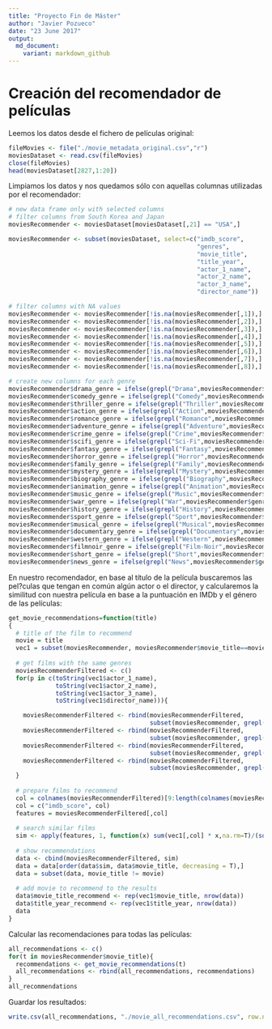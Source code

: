 ```yaml
---
title: "Proyecto Fin de Máster"
author: "Javier Pozueco"
date: "23 June 2017"
output:
  md_document:
    variant: markdown_github
---
```


# Creación del recomendador de películas

Leemos los datos desde el fichero de películas original:

```r
fileMovies <- file("./movie_metadata_original.csv","r") 
moviesDataset <- read.csv(fileMovies) 
close(fileMovies) 
head(moviesDataset[2827,1:20])
```

Limpiamos los datos y nos quedamos sólo con aquellas columnas utilizadas por el recomendador:

```r
# new data frame only with selected columns
# filter columns from South Korea and Japan
moviesRecommender <- moviesDataset[moviesDataset[,21] == "USA",]

moviesRecommender <- subset(moviesDataset, select=c("imdb_score",
                                                    "genres",
                                                    "movie_title",
                                                    "title_year",
                                                    "actor_1_name",
                                                    "actor_2_name",
                                                    "actor_3_name",
                                                    "director_name"))

# filter columns with NA values
moviesRecommender <- moviesRecommender[!is.na(moviesRecommender[,1]),]
moviesRecommender <- moviesRecommender[!is.na(moviesRecommender[,2]),]
moviesRecommender <- moviesRecommender[!is.na(moviesRecommender[,3]),]
moviesRecommender <- moviesRecommender[!is.na(moviesRecommender[,4]),]
moviesRecommender <- moviesRecommender[!is.na(moviesRecommender[,5]),]
moviesRecommender <- moviesRecommender[!is.na(moviesRecommender[,6]),]
moviesRecommender <- moviesRecommender[!is.na(moviesRecommender[,7]),]
moviesRecommender <- moviesRecommender[!is.na(moviesRecommender[,8]),]

# create new columns for each genre
moviesRecommender$drama_genre = ifelse(grepl("Drama",moviesRecommender$genres), 1, 0)
moviesRecommender$comedy_genre = ifelse(grepl("Comedy",moviesRecommender$genres), 1, 0)
moviesRecommender$thriller_genre = ifelse(grepl("Thriller",moviesRecommender$genres), 1, 0)
moviesRecommender$action_genre = ifelse(grepl("Action",moviesRecommender$genres), 1, 0)
moviesRecommender$romance_genre = ifelse(grepl("Romance",moviesRecommender$genres), 1, 0)
moviesRecommender$adventure_genre = ifelse(grepl("Adventure",moviesRecommender$genres), 1, 0)
moviesRecommender$crime_genre = ifelse(grepl("Crime",moviesRecommender$genres), 1, 0)
moviesRecommender$scifi_genre = ifelse(grepl("Sci-Fi",moviesRecommender$genres), 1, 0)
moviesRecommender$fantasy_genre = ifelse(grepl("Fantasy",moviesRecommender$genres), 1, 0)
moviesRecommender$horror_genre = ifelse(grepl("Horror",moviesRecommender$genres), 1, 0)
moviesRecommender$family_genre = ifelse(grepl("Family",moviesRecommender$genres), 1, 0)
moviesRecommender$mystery_genre = ifelse(grepl("Mystery",moviesRecommender$genres), 1, 0)
moviesRecommender$biography_genre = ifelse(grepl("Biography",moviesRecommender$genres), 1, 0)
moviesRecommender$animation_genre = ifelse(grepl("Animation",moviesRecommender$genres), 1, 0)
moviesRecommender$music_genre = ifelse(grepl("Music",moviesRecommender$genres), 1, 0)
moviesRecommender$war_genre = ifelse(grepl("War",moviesRecommender$genres), 1, 0)
moviesRecommender$history_genre = ifelse(grepl("History",moviesRecommender$genres), 1, 0)
moviesRecommender$sport_genre = ifelse(grepl("Sport",moviesRecommender$genres), 1, 0)
moviesRecommender$musical_genre = ifelse(grepl("Musical",moviesRecommender$genres), 1, 0)
moviesRecommender$documentary_genre = ifelse(grepl("Documentary",moviesRecommender$genres), 1, 0)
moviesRecommender$western_genre = ifelse(grepl("Western",moviesRecommender$genres), 1, 0)
moviesRecommender$filmnoir_genre = ifelse(grepl("Film-Noir",moviesRecommender$genres), 1, 0)
moviesRecommender$short_genre = ifelse(grepl("Short",moviesRecommender$genres), 1, 0)
moviesRecommender$news_genre = ifelse(grepl("News",moviesRecommender$genres), 1, 0)


```

En nuestro recomendador, en base al título de la película buscaremos las pel?culas que tengan en común algún actor o el director, y calcularemos la similitud con nuestra película en base a la puntuación en IMDb y el género de las películas: 

```r

get_movie_recommendations=function(title)
{
  # title of the film to recommend
  movie = title
  vec1 = subset(moviesRecommender, moviesRecommender$movie_title==movie)[1,]
  
  # get films with the same genres
  moviesRecommenderFiltered <- c()
  for(p in c(toString(vec1$actor_1_name), 
             toString(vec1$actor_2_name), 
             toString(vec1$actor_3_name), 
             toString(vec1$director_name))){

    moviesRecommenderFiltered <- rbind(moviesRecommenderFiltered,
                                       subset(moviesRecommender, grepl(p, moviesRecommender$actor_1_name)))
    moviesRecommenderFiltered <- rbind(moviesRecommenderFiltered,
                                       subset(moviesRecommender, grepl(p, moviesRecommender$actor_2_name)))
    moviesRecommenderFiltered <- rbind(moviesRecommenderFiltered,
                                       subset(moviesRecommender, grepl(p, moviesRecommender$actor_3_name)))
    moviesRecommenderFiltered <- rbind(moviesRecommenderFiltered,
                                       subset(moviesRecommender, grepl(p, moviesRecommender$director_name)))
  }
  
  # prepare films to recommend
  col = colnames(moviesRecommenderFiltered)[9:length(colnames(moviesRecommenderFiltered))]
  col = c("imdb_score", col)
  features = moviesRecommenderFiltered[,col]
  
  # search similar films
  sim <- apply(features, 1, function(x) sum(vec1[,col] * x,na.rm=T)/(sqrt(sum(vec1[,col]^2,na.rm=T))*sqrt(sum(x^2,na.rm=T))))
  
  # show recommendations
  data <- cbind(moviesRecommenderFiltered, sim)
  data = data[order(data$sim, data$movie_title, decreasing = T),]
  data = subset(data, movie_title != movie)
  
  # add movie to recommend to the results
  data$movie_title_recommend <- rep(vec1$movie_title, nrow(data)) 
  data$title_year_recommend <- rep(vec1$title_year, nrow(data))  
  data
}
```

Calcular las recomendaciones para todas las películas:

```r

all_recommendations <- c()
for(t in moviesRecommender$movie_title){
  recommendations <- get_movie_recommendations(t)
  all_recommendations <- rbind(all_recommendations, recommendations)
}
all_recommendations

```

Guardar los resultados:

```r
write.csv(all_recommendations, "./movie_all_recommendations.csv", row.names = FALSE)
```